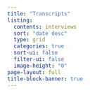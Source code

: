 ```yaml
---
title: "Transcripts"
listing:
  contents: interviews
  sort: "date desc"
  type: grid
  categories: true
  sort-ui: false
  filter-ui: false
  image-height: "0"
page-layout: full
title-block-banner: true
---
```

<script type="text/javascript" src="../scripts/password.js"></script>